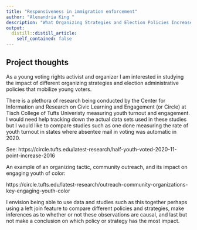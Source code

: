 ```yaml
---
title: "Responsiveness in immigration enforcement"
author: "Alexandria King "
description: "What Organizing Strategies and Election Policies Increase Youth Turnout"
output:
  distill::distill_article:
    self_contained: false
---
```




## Project thoughts

As a young voting rights activist and organizer I am interested in studying the impact of different organizing strategies and election administrative policies that mobilize young voters. 

There is a plethora of research being conducted by the Center for Information and Research on Civic Learning and Engagement (or Circle) at Tisch College of Tufts Univeristy measuring youth turnout and engagement. I would need help tracking down the actual data sets used in these studies but I would like to compare studies such as one done measuring the rate of youth turnout in states where absentee mail in voting was automatic in 2020. 

See: https://circle.tufts.edu/latest-research/half-youth-voted-2020-11-point-increase-2016 

An example of an organizing tactic, community outreach, and its impact on engaging youth of color: 

https://circle.tufts.edu/latest-research/outreach-community-organizations-key-engaging-youth-color

I envision being able to use data and studies such as this together perhaps using a left join feature to compare different policies and strategies, make inferences as to whether or not these observations are causal, and last but not  make a conclusion on which policy or strategy has the most impact. 



